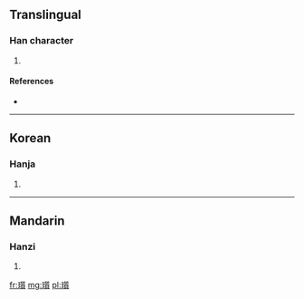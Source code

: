 ==Translingual==

===Han character===
{{Han char|rn=96|rad=玉|as=15|sn=19|four=|canj=一土竹中金 (MGHLC)}}

# {{defn|Han|sort=玉15}}

====References====
* {{Han ref|kx=0744.300|dkj=21322|dj=1153.130|hdz=21145.070|uh=74C6|ud=29894}}

----

==Korean==

===Hanja===
{{ko-hanja|hangeul=질|eumhun=|rv=jil|mr=chil|y=cil}}

# {{defn|lang=ko|sort=玉15}}

----

==Mandarin==

===Hanzi===
{{cmn-hanzi|pin=[[zhí]] ([[zhi2]])|wg=chih<sup>2</sup>}}

# {{defn|lang=cmn|sort=玉15}}

[[fr:瓆]]
[[mg:瓆]]
[[pl:瓆]]